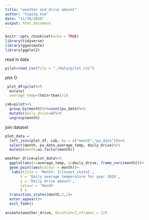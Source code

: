 ```yaml
---
title: "weather and drive amount"
author: "Yuqing Xue"
date: "11/30/2019"
output: html_document
---
```


```r
knitr::opts_chunk$set(echo = TRUE)
library(tidyverse)
library(gganimate)
library(ggplot2)
```

read in data
```r
pilot=read_csv(file = "./data/pilot.csv")
```
plot
O
```r
 plot_df=pilot%>%
  mutate(
  average_temp=(tmin+tmax)/2)

cab=pilot%>%
  group_by(month)%>%count(pu_date)%>%
  mutate(daily_drive=n)%>%
  ungroup(month)

```

join dataset
```r
plot_data = 
  left_join(plot_df, cab, by = c("month","pu_date"))%>%
  select(month, pu_date,average_temp, daily_drive)%>%
  mutate(month=as.factor(month))


```

```r
weather_drive=plot_data%>%
  ggplot(aes(x=average_temp, y=daily_drive, frame_vars(month)))+
  geom_point(aes(colour = month))+
   labs(title = 'Month: {closest_state}',
       x = 'Daily average temperature for year 2018', 
       y = 'Daily drive amount',
       colour = 'Month'
       ) +
  transition_states(month,2,1)+
  enter_appear()+
  exit_fade()
   
animate(weather_drive, duration=7,nframes = 12)
```
 
 
 
